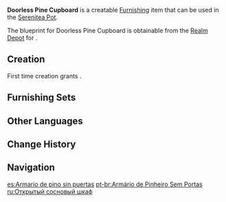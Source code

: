 {{Furnishing Infobox
|id             = 374302
|image          = Item Doorless Pine Cupboard.png
|category       = Outdoor Furnishing
|subcategory    = Table
|quality        = 2
|adeptal_energy = 30
|load           = 35
|reduced_load   = 24
|description    = A simply-made pine cupboard. It has no doors or storage compartments, but it can still store enough things to be considered useful.
|blueprint      = Realm Depot
}}
'''Doorless Pine Cupboard''' is a creatable [[Furnishing]] item that can be used in the [[Serenitea Pot]].

The blueprint for Doorless Pine Cupboard is obtainable from the [[Realm Depot]] for {{Item|Realm Currency|24|x=80}}.

==Creation==
First time creation grants {{Item|Trust|24|x=30}}.
{{Recipe
|type = Creation
|time = 12h
|Pine Wood = 6
|Fabric = 2
|sort = Pine Wood;Fabric
}}

==Furnishing Sets==
{{Craft Usage}}

==Other Languages==
{{Other Languages
|en      = Doorless Pine Cupboard
|zhs     = 开放式松木橱柜
|zhs_rm  = Kāifàngshì Sōngmù Chúguì
|zht     = 開放式松木櫥櫃
|zht_rm  = Kāifàngshì Sōngmù Chúguì
|zh_tl   = Open-Style Pine Cupboard
|ja      = 松の開放式棚
|ja_rm   = Matsu no Kaihou-shiki Tana
|ja_tl   = Open-Style Pine Shelf
|ko      = 오픈형 소나무 주방 조리대
|ko_rm   = Opeunhyeong Sonamu Jubang Joridae
|ko_tl   = Open-Style Pine Kitchen Counter
|es      = Armario de pino sin puertas
|es_tl   = Doorless Pine Closet
|fr      = Comptoir en pin
|fr_tl   = Pine Counter
|ru      = Открытый сосновый шкаф
|ru_tl   = Open Pine Cupboard
|th      = ตู้ไม้สนแบบเปิดโล่ง
|th_rm   = 
|th_tl   = 
|vi      = Tủ Bếp Gỗ Thông
|vi_tl   = 
|de      = Türloser Kiefernschrank
|de_tl   = Doorless Pine Cupboard
|id      = Rak Cangkir Terbuka dari Kayu Pinus
|id_tl   = Doorless Cupboard made of Pine Wood
|pt      = Armário de Pinheiro Sem Portas
|pt_tl   = 
|tr      = Çam Banko
|tr_tl   = 
|it      = Credenza in pino senza ante
|it_tl   = 
}}

==Change History==
{{Change History|1.5}}

==Navigation==
{{Furnishing Navbox|exterior}}

[[es:Armario de pino sin puertas]]
[[pt-br:Armário de Pinheiro Sem Portas]]
[[ru:Открытый сосновый шкаф]]